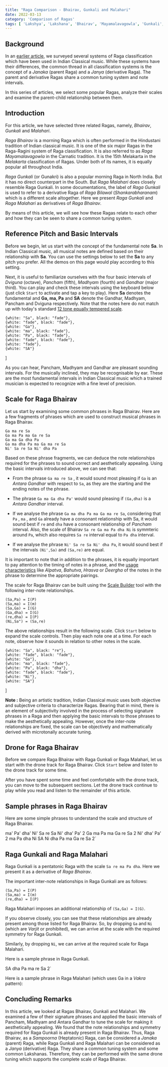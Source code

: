 ```yaml
---
title: "Raga Comparison - Bhairav, Gunkali and Malahari"
date: 2022-03-13
category: 'Comparison of Ragas'
tags: [ 'Lakshya', 'Lakshana', 'Bhairav', 'Mayamalavagowla', 'Gunkali', 'Malahari' ]
---
```



## Background

In an [earlier article](/learn/raga-classification/), we surveyed several systems of Raga classification which have been used in Indian Classical music. While these systems have their differences, the common thread in all classification systems is the concept of a *Janaka* (parent Raga) and a *Janya* (derivative Raga). The parent and derivative Ragas share a common tuning system and note intervals.

In this series of articles, we select some popular Ragas, analyze their scales and examine the parent-child relationship between them.

## Introduction

For this article, we have selected three related Ragas, namely, *Bhairav*, *Gunkali* and *Malahari*.

*Raga Bhairav* is a morning Raga which is often performed in the Hindustani tradition of Indian classical music. It is one of the six major Ragas in the Raga-Ragini system of Raga classification. It is also referred to as *Raga Mayamalavagowla* in the Carnatic tradition. It is the 15th Melakarta in the *Melakarta* classification of Ragas. Under both of its names, it is equally popular all throughout India.

*Raga Gunkali* (or Gunakri) is also a popular morning Raga in North India. But it has no direct counterpart in the South. But *Raga Malahari* does closely resemble Raga Gunkali. In some documentations, the label of *Raga Gunkali* is used to refer to a derivative Raga of *Raga Bilawal* (*Shankarabharanam*) which is a different scale altogether. Here we present *Raga Gunkali* and *Raga Malahari* as derivatives of *Raga Bhairav*.

By means of this article, we will see how these Ragas relate to each other and how they can be seen to share a common tuning system.

## Reference Pitch and Basic Intervals

Before we begin, let us start with the concept of the fundamental note **Sa**. In Indian Classical music, all musical notes are defined based on their relationship with **Sa**. You can use the settings below to set the **Sa** to any pitch you prefer. All the demos on this page would play according to this setting.

<CommonPitch />

Next, it is useful to familiarize ourselves with the four basic intervals of *Dviguna*  (octave), *Pancham* (fifth), *Madhyam* (fourth) and *Gandhar* (major third). You can play and check these intervals using the keyboard below (just click `Start` to activate and tap a key to play). Here **Sa** denotes the fundamental and **Ga, ma, Pa** and **SA** denote the Gandhar, Madhyam, Pancham and Dviguna respectively. Note that the notes here do not match up with today's standard [12 tone equally tempered scale](https://en.wikipedia.org/wiki/12_equal_temperament).

    {white: "Sa", black: "fade"},
    {white: "fade", black: "fade"},
    {white: "Ga"},
    {white: "ma", black: "fade"},
    {white: "Pa", black: "fade"},
    {white: "fade", black: "fade"},
    {white: "fade"},
    {white: "SA"}
]

<ScalePlayer title='Basic Intervals' noteSpec={notesBasicIntervals} scale={scaleBasicIntervals} />

As you can hear, Pancham, Madhyam and Gandhar are pleasant sounding intervals. For the musically inclined, they may be recognisable by ear. These are the most fundamental intervals in Indian Classical music which a trained musician is expected to recognize with a fine level of precision.

## Scale for Raga Bhairav

Let us start by examining some common phrases in Raga Bhairav. Here are a few fragments of phrases which are used to construct musical phrases in Raga Bhairav.

```
Ga ma re Sa
Ga ma Pa ma Ga re Sa
Ga ma Ga dha Pa
Ga ma dha Pa ma Ga ma re Sa
Ni' Sa re Sa Ni' dha Pa
```

Based on these phrase fragments, we can deduce the note relationships required for the phrases to sound correct and aesthetically appealing. Using the basic intervals introduced above, we can see that:

* From the phrase `Ga ma re Sa` , it would sound most pleasing if `Ga` is an *Antara Gandhar* with respect to `Sa`, as they are the starting and the ending notes of the phrase.

* The phrase `Ga ma Ga dha Pa'` would sound pleasing if `(Ga,dha)` is a *Antara Gandhar* interval. 

* If we analyse the phrase `Ga ma dha Pa ma Ga ma re Sa`, considering that `Pa` , `ma` , and `Ga` already have a consonant relationship with Sa, it would sound best if `re` and `dha` have a consonant relationship of *Pancham* interval. Also, the scale of Bhairav `Sa re Ga ma Pa dha Ni` is symmteric around `Pa`, which also requires `Sa re` interval equal to `Pa dha` interval.
    
* If we analyse the phrase `Ni' Sa re Sa Ni' dha Pa`, it would sound best if the intervals `(Ni',Sa)` and `(Sa,re)` are equal.
    
It is important to note that in addition to the phrases, it is equally important to pay attention to the timing of notes in a phrase, and the [usage characteristics](/learn/grammar-of-music) like *Alpatva*, *Bahutva*, *Hrasva* or *Deergha* of the notes in the phrase to determine the appropriate pairings.

The scale for Raga Bhairav can be built using the [Scale Builder](/scalebuilder/) tool with the following inter-note relationships.

```
(Sa,Pa) = I(P)
(Sa,ma) = I(m)
(Sa,Ga) = I(G)
(Ga,dha) = I(G)
(re,dha) = I(P)
(Ni,Sa") = (Sa,re)
```

The above relationships result in the following scale. Click `Start` below to expand the scale controls. Then play each note one at a time. For each note, observe how it sounds in relation to other notes in the scale.

    {white: "Sa", black: "re"},
    {white: "fade", black: "fade"},
    {white: "Ga"},
    {white: "ma", black: "fade"},
    {white: "Pa", black: "dha"},
    {white: "fade", black: "fade"},
    {white: "Ni"},
    {white: "SA"}
]

<ScalePlayer title='Scale for Raga Bhairav' noteSpec={noteSpecBhairav} scale={bhairavScale} />

    
<Notice>

**Note :** Being an artistic tradition, Indian Classical music uses both objective and subjective criteria to characterize Ragas. Bearing that in mind, there is an element of subjectivity involved in the process of selecting signature phrases in a Raga and then applying the basic intervals to those phrases to make the aesthetically appealing. However, once the inter-note relationships are fixed, the scale can be objectively and mathematically derived with microtonally accurate tuning.

</Notice>


## Drone for Raga Bhairav

Before we compare Raga Bhairav with Raga Gunkali or Raga Malahari, let us start with the drone track for Raga Bhairav. Click `Start` below and listen to the drone track for some time.

<DronePlayer title='Drone for Raga Bhairav' settings={bhairavDrone} />

After you have spent some time and feel comfortable with the drone track, you can move to the subsequent sections. Let the drone track continue to play while you read and listen to the remainder of this article.

## Sample phrases in Raga Bhairav

Here are some simple phrases to understand the scale and structure of Raga Bhairav.

ma' Pa' dha' Ni' Sa re Sa Ni' dha' Pa' 2
Ga ma Pa ma Ga re Sa 2 Ni' dha' Pa' 2
ma Pa dha Ni SA Ni dha Pa ma Ga re Sa 2`

<MotifPlayer title='Aarohi and Avarohi phrases for Raga Bhairav' motif={bhairavMotif} scale={bhairavScale} />

## Raga Gunkali and Raga Malahari

Raga Gunkali is a pentatonic Raga with the scale `Sa re ma Pa dha`. Here we present it as a derivative of *Raga Bhairav*.

The important inter-note relationships in Raga Gunkali are as follows:

```
(Sa,Pa) = I(P)
(Sa,ma) = I(m)
(re,dha) = I(P)
```

Raga Malahari imposes an additional relationship of `(Sa,Ga) = I(G)`.

If you observe closely, you can see that these relationships are already present among those listed for Raga Bhairav. So, by dropping `Ga` and `Ni` (which are *Varjit* or prohibited), we can arrive at the scale with the required symmetry for Raga Gunkali.

Similarly, by dropping `Ni`, we can arrive at the required scale for Raga Malahari.

Here is a sample phrase in Raga Gunkali.

SA dha Pa ma re Sa 2`

<MotifPlayer title='Aarohi and Avarohi phrases for Raga Gunkali' motif={gunkaliMotif} scale={bhairavScale} />

Here is a sample phrase in Raga Malahari (which uses Ga in a *Vakra* pattern):


<MotifPlayer title='Aarohi and Avarohi phrases for Raga Malahari' motif={malahariMotif} scale={bhairavScale} />

## Concluding Remarks

In this article, we looked at Ragas Bhairav, Gunkali and Malahari. We examined a few of their signature phrases and applied the basic intervals of Pancham, Madhyam and Antara Gandhar to tune the scale for making it aesthetically appealing. We found that the note relationships and symmetry required for Raga Gunkali is already present in Raga Bhairav. Thus, Raga Bhairav, as a *Sampoorna* (Heptatonic) Raga, can be considered a *Janaka* (parent) Raga, while Raga Gunkali and Raga Malahari can be considered as a *Janya* (derivative) Raga. They share a common tuning system and some common Lakshanas. Therefore, they can be performed with the same drone tuning which supports the complete scale of Raga Bhairav.
